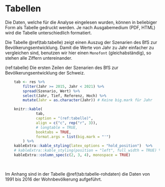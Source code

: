 
# Tabellen

Die Daten, welche für die Analyse eingelesen wurden, können in beliebiger Form als Tabelle gedruckt werden. Je nach Ausgabemedium (PDF, HTML) wird die Tabelle unterschiedlich formatiert. 

Die Tabelle \@ref(tab:tabelle) zeigt einen Auszug der Szenarien des BfS zur Bevölkerungsentwicklung. Damit die Werte von Jahr zu Jahr einfacher zu vergleichen sind, benutzen wir hier einen `Monofont` (gleichabständig), so stehen alle Ziffern untereinander.



(ref:tabelle) Die ersten Zeilen der Szenarien des BfS zur Bevölkerungsentwicklung der Schweiz. 

```r

    tab <- res %>% 
        filter(Jahr >= 2015, Jahr < 2021) %>% 
        spread(Szenario, Wert) %>% 
        select(Jahr, Tief, Referenz, Hoch) %>% 
        mutate(Jahr = as.character(Jahr)) # Keine big.mark für Jahr

    knitr::kable(
              tab,
              caption = "(ref:tabelle)",
              align = c("c", rep("r", 3)),
              # longtable = TRUE,
              booktabs = TRUE, 
              format.args = list(big.mark = "'")
        ) %>%
    kableExtra::kable_styling(latex_options = "hold_position")  %>% 
    # kableExtra::kable_styling(position = "left", full_width = TRUE) %>%
    kableExtra::column_spec(c(2, 3, 4), monospace = TRUE)
```

<br>

Im Anhang sind in der  Tabelle \@ref(tab:tabelle-rohdaten) die Daten von 1991 bis 2016 der Wohnbevölkerung aufgeführt.
